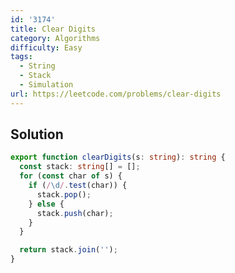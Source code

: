 ```yaml
---
id: '3174'
title: Clear Digits
category: Algorithms
difficulty: Easy
tags:
  - String
  - Stack
  - Simulation
url: https://leetcode.com/problems/clear-digits
---
```


## Solution

```typescript showLineNumbers
export function clearDigits(s: string): string {
  const stack: string[] = [];
  for (const char of s) {
    if (/\d/.test(char)) {
      stack.pop();
    } else {
      stack.push(char);
    }
  }

  return stack.join('');
}
```

